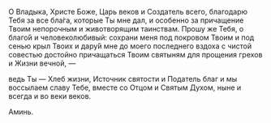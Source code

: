 О Владыка, Христе Боже, Царь веков и Создатель всего, благодарю Тебя за все бла́га, которые Ты мне дал, и особенно за причащение Твоим непорочным и животворящим таинствам. Прошу же Тебя, о благо́й и человеколюбивый: сохрани меня под покровом Твоим и под сенью крыл Твоих и дару́й мне до моего последнего вздоха с чистой совестью достойно причащаться Твоим святыням для прощения грехов и Жизни вечной, —

ведь Ты — Хлеб жизни, Источник святости и Податель благ и мы воссылаем славу Тебе, вместе со Отцом и Святым Духом, ныне и всегда и во веки веков.

Аминь.
